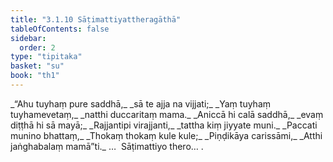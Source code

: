 ```yaml
---
title: "3.1.10 Sāṭimattiyattheragāthā"
tableOfContents: false
sidebar:
  order: 2
type: "tipitaka"
basket: "su"
book: "th1"
---
```



<DynamicBreadcrumb />

<Division number="246" book="th1">

<Paragraph number="470" type="verses" book="th1">
_“Ahu tuyhaṃ pure saddhā,_  
_sā te ajja na vijjati;_  
_Yaṃ tuyhaṃ tuyhamevetaṃ,_  
_natthi duccaritaṃ mama._  

</Paragraph>

</Division>
<Division number="247" book="th1">

<Paragraph number="471" type="verses" book="th1">
_Aniccā hi calā saddhā,_  
_evaṃ diṭṭhā hi sā mayā;_  
_Rajjantipi virajjanti,_  
_tattha kiṃ jiyyate muni._  

</Paragraph>

</Division>
<Division number="248" book="th1">

<Paragraph number="472" type="verses" book="th1">
_Paccati munino bhattaṃ,_  
_Thokaṃ thokaṃ kule kule;_  
_Piṇḍikāya carissāmi,_  
_Atthi jaṅghabalaṃ mamā”ti._  


</Paragraph>
</Division>

<Paragraph number="473" type="center" book="th1">
…  Sāṭimattiyo thero… .
</Paragraph>